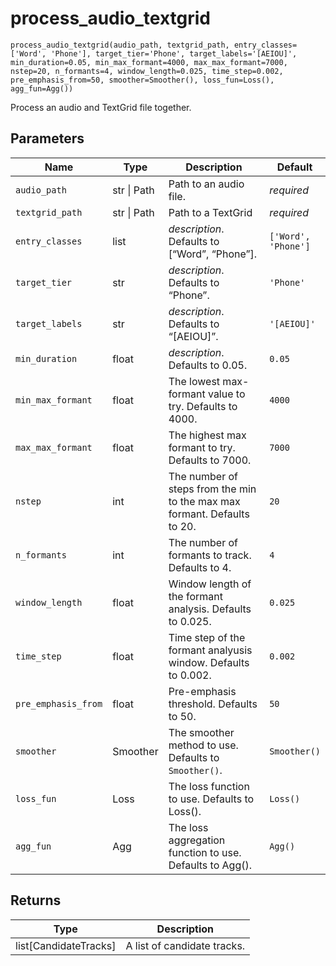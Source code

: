 # process_audio_textgrid { #fasttrackpy.process_audio_textgrid }

`process_audio_textgrid(audio_path, textgrid_path, entry_classes=['Word', 'Phone'], target_tier='Phone', target_labels='[AEIOU]', min_duration=0.05, min_max_formant=4000, max_max_formant=7000, nstep=20, n_formants=4, window_length=0.025, time_step=0.002, pre_emphasis_from=50, smoother=Smoother(), loss_fun=Loss(), agg_fun=Agg())`

Process an audio and TextGrid file together.

## Parameters

| Name                | Type        | Description                                                               | Default             |
|---------------------|-------------|---------------------------------------------------------------------------|---------------------|
| `audio_path`        | str \| Path | Path to an audio file.                                                    | _required_          |
| `textgrid_path`     | str \| Path | Path to a TextGrid                                                        | _required_          |
| `entry_classes`     | list        | _description_. Defaults to ["Word", "Phone"].                             | `['Word', 'Phone']` |
| `target_tier`       | str         | _description_. Defaults to "Phone".                                       | `'Phone'`           |
| `target_labels`     | str         | _description_. Defaults to "[AEIOU]".                                     | `'[AEIOU]'`         |
| `min_duration`      | float       | _description_. Defaults to 0.05.                                          | `0.05`              |
| `min_max_formant`   | float       | The lowest max-formant value to try.  Defaults to 4000.                   | `4000`              |
| `max_max_formant`   | float       | The highest max formant to try.  Defaults to 7000.                        | `7000`              |
| `nstep`             | int         | The number of steps from the min to the max max formant.  Defaults to 20. | `20`                |
| `n_formants`        | int         | The number of formants to track. Defaults to 4.                           | `4`                 |
| `window_length`     | float       | Window length of the formant analysis.  Defaults to 0.025.                | `0.025`             |
| `time_step`         | float       | Time step of the formant analyusis window.  Defaults to 0.002.            | `0.002`             |
| `pre_emphasis_from` | float       | Pre-emphasis threshold.  Defaults to 50.                                  | `50`                |
| `smoother`          | Smoother    | The smoother method to use.  Defaults to `Smoother()`.                    | `Smoother()`        |
| `loss_fun`          | Loss        | The loss function to use.  Defaults to Loss().                            | `Loss()`            |
| `agg_fun`           | Agg         | The loss aggregation function to use.  Defaults to Agg().                 | `Agg()`             |

## Returns

| Type                    | Description                 |
|-------------------------|-----------------------------|
| list\[CandidateTracks\] | A list of candidate tracks. |
